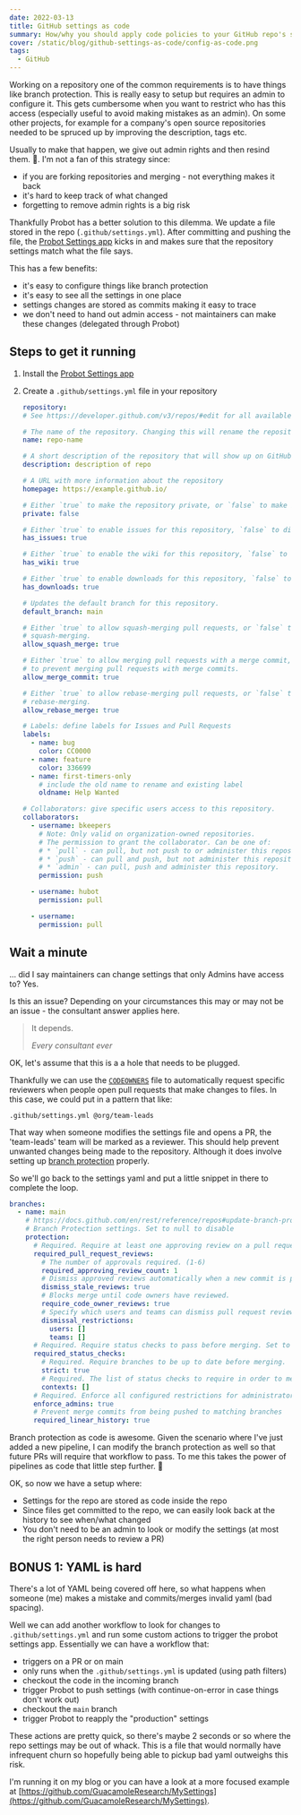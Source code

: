 ```yaml
---
date: 2022-03-13
title: GitHub settings as code
summary: How/why you should apply code policies to your GitHub repo's settings
cover: /static/blog/github-settings-as-code/config-as-code.png
tags:
  - GitHub
---
```


Working on a repository one of the common requirements is to have things like branch protection. This is really easy to setup but requires an admin to configure it. This gets cumbersome when you want to restrict who has this access (especially useful to avoid making mistakes as an admin). On some other projects, for example for a company's open source repositories needed to be spruced up by improving the description, tags etc.

Usually to make that happen, we give out admin rights and then resind them. 🤮. I'm not a fan of this strategy since:

- if you are forking repositories and merging - not everything makes it back
- it's hard to keep track of what changed
- forgetting to remove admin rights is a big risk

Thankfully Probot has a better solution to this dilemma. We update a file stored in the repo (`.github/settings.yml`). After committing and pushing the file, the [Probot Settings app](https://probot.github.io/apps/settings/) kicks in and makes sure that the repository settings match what the file says.

This has a few benefits:

- it's easy to configure things like branch protection
- it's easy to see all the settings in one place
- settings changes are stored as commits making it easy to trace
- we don't need to hand out admin access - not maintainers can make these changes (delegated through Probot)
  
## Steps to get it running

1. Install the [Probot Settings app](https://probot.github.io/apps/settings/)
2. Create a `.github/settings.yml` file in your repository

    ``` yaml
    repository:
    # See https://developer.github.com/v3/repos/#edit for all available settings.

    # The name of the repository. Changing this will rename the repository
    name: repo-name

    # A short description of the repository that will show up on GitHub
    description: description of repo

    # A URL with more information about the repository
    homepage: https://example.github.io/

    # Either `true` to make the repository private, or `false` to make it public.
    private: false

    # Either `true` to enable issues for this repository, `false` to disable them.
    has_issues: true

    # Either `true` to enable the wiki for this repository, `false` to disable it.
    has_wiki: true

    # Either `true` to enable downloads for this repository, `false` to disable them.
    has_downloads: true

    # Updates the default branch for this repository.
    default_branch: main

    # Either `true` to allow squash-merging pull requests, or `false` to prevent
    # squash-merging.
    allow_squash_merge: true

    # Either `true` to allow merging pull requests with a merge commit, or `false`
    # to prevent merging pull requests with merge commits.
    allow_merge_commit: true

    # Either `true` to allow rebase-merging pull requests, or `false` to prevent
    # rebase-merging.
    allow_rebase_merge: true

    # Labels: define labels for Issues and Pull Requests
    labels:
      - name: bug
        color: CC0000
      - name: feature
        color: 336699
      - name: first-timers-only
        # include the old name to rename and existing label
        oldname: Help Wanted

    # Collaborators: give specific users access to this repository.
    collaborators:
      - username: bkeepers
        # Note: Only valid on organization-owned repositories.
        # The permission to grant the collaborator. Can be one of:
        # * `pull` - can pull, but not push to or administer this repository.
        # * `push` - can pull and push, but not administer this repository.
        # * `admin` - can pull, push and administer this repository.
        permission: push

      - username: hubot
        permission: pull

      - username:
        permission: pull
    ```

## Wait a minute

... did I say maintainers can change settings that only Admins have access to? Yes.

Is this an issue? Depending on your circumstances this may or may not be an issue - the consultant answer applies here.

> It depends.
>
> <cite>Every consultant ever</cite>

OK, let's assume that this is a a hole that needs to be plugged.

Thankfully we can use the [`CODEOWNERS`](https://docs.github.com/en/repositories/managing-your-repositorys-settings-and-features/customizing-your-repository/about-code-owners) file to automatically request specific reviewers when people open pull requests that make changes to files. In this case, we could put in a pattern that like:

``` text
.github/settings.yml @org/team-leads
```

That way when someone modifies the settings file and opens a PR, the 'team-leads' team will be marked as a reviewer. This should help prevent unwanted changes being made to the repository. Although it does involve setting up [branch protection](https://docs.github.com/en/repositories/configuring-branches-and-merges-in-your-repository/defining-the-mergeability-of-pull-requests/about-protected-branches) properly.

So we'll go back to the settings yaml and put a little snippet in there to complete the loop.

``` yaml
branches:
  - name: main
    # https://docs.github.com/en/rest/reference/repos#update-branch-protection
    # Branch Protection settings. Set to null to disable
    protection:
      # Required. Require at least one approving review on a pull request, before merging. Set to null to disable.
      required_pull_request_reviews:
        # The number of approvals required. (1-6)
        required_approving_review_count: 1
        # Dismiss approved reviews automatically when a new commit is pushed.
        dismiss_stale_reviews: true
        # Blocks merge until code owners have reviewed.
        require_code_owner_reviews: true
        # Specify which users and teams can dismiss pull request reviews. Pass an empty dismissal_restrictions object to disable. User and team dismissal_restrictions are only available for organization-owned repositories. Omit this parameter for personal repositories.
        dismissal_restrictions:
          users: []
          teams: []
      # Required. Require status checks to pass before merging. Set to null to disable
      required_status_checks:
        # Required. Require branches to be up to date before merging.
        strict: true
        # Required. The list of status checks to require in order to merge into this branch
        contexts: []
      # Required. Enforce all configured restrictions for administrators. Set to true to enforce required status checks for repository administrators. Set to null to disable.
      enforce_admins: true
      # Prevent merge commits from being pushed to matching branches
      required_linear_history: true
```

Branch protection as code is awesome. Given the scenario where I've just added a new pipeline, I can modify the branch protection as well so that future PRs will require that workflow to pass. To me this takes the power of pipelines as code that little step further. 🎉

OK, so now we have a setup where:

- Settings for the repo are stored as code inside the repo
- Since files get committed to the repo, we can easily look back at the history to see when/what changed
- You don't need to be an admin to look or modify the settings (at most the right person needs to review a PR)

## BONUS 1: YAML is hard

There's a lot of YAML being covered off here, so what happens when someone (me) makes a mistake and commits/merges invalid yaml (bad spacing).

Well we can add another workflow to look for changes to `.github/settings.yml` and run some custom actions to trigger the probot settings app. Essentially we can have a workflow that:

- triggers on a PR or on main
- only runs when the `.github/settings.yml` is updated (using path filters)
- checkout the code in the incoming branch
- trigger Probot to push settings (with continue-on-error in case things don't work out)
- checkout the `main` branch
- trigger Probot to reapply the "production" settings

These actions are pretty quick, so there's maybe 2 seconds or so where the repo settings may be out of whack. This is a file that would normally have infrequent churn so hopefully being able to pickup bad yaml outweighs this risk.

I'm running it on my blog or you can have a look at a more focused example at [https://github.com/GuacamoleResearch/MySettings](https://github.com/GuacamoleResearch/MySettings).
